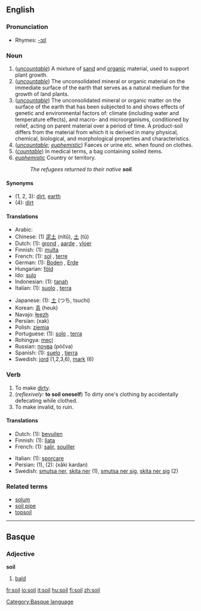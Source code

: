 ==English==

===Pronunciation===
*Rhymes: [[Rhymes:English:-ɔɪl|-ɔɪl]]

===Noun===
{{en-noun-reg-both}}

# (''[[uncountable]]'') A mixture of [[sand]] and [[organic]] material, used to support plant growth.
# (''[[uncountable]]'') The unconsolidated mineral or organic material on the immediate surface of the earth that serves as a natural medium for the growth of land plants. 
# (''[[uncountable]]'') The unconsolidated mineral or organic matter on the surface of the earth that has been subjected to and shows effects of genetic and environmental factors of: climate (including water and temperature effects), and macro- and microorganisms, conditioned by relief, acting on parent material over a period of time. A product-soil differs from the material from which it is derived in many physical, chemical, biological, and morphological properties and characteristics. 
# (''[[uncountable]]''; ''[[euphemistic]]'') Faeces or urine etc. when found on clothes.
# (''[[countable]]'') In medical terms, a bag containing soiled items.
# ''[[euphemistic]]'' Country or territory. 
#:''The refugees returned to their native '''soil'''.''

====Synonyms====
*(1, 2, 3): [[dirt]], [[earth]]
*(4): [[dirt]]

====Translations====
{{rfc-trans}}
{{top}}
*Arabic: {{ARchar|[[تربة]]}} {{Unicode|(túrba)}} {{f}}
*Chinese: (1) [[泥土]] (nítǔ), [[土]] (tǔ)
*Dutch: (1): [[grond]] {{m}}, [[aarde]] {{f}}, [[vloer]] {{m}}
*Finnish: (1): [[multa]]
*French: (1): [[sol]] {{m}}, [[terre]] {{f}}
*German: (1): [[Boden]] {{m}}, [[Erde]] {{f}}
*Hungarian: [[föld]]
*Ido: [[sulo]]
*Indonesian: (1): [[tanah]]
*Italian: (1): [[suolo]] {{m}}, [[terra]] {{f}}
{{mid}}
*Japanese: (1): [[土]] (つち, tsuchi)
*Korean: [[흙]] (heuk)
*Navajo: [[łeezh]]
*Persian: {{FAchar|[[خاک]]}} (xak)
*Polish: [[ziemia]] {{f}}
*Portuguese: (1): [[solo#Portuguese|solo]] {{m}}, [[terra]] {{f}}
*Rohingya: [[meçi]] 
*Russian: [[почва]] (póčva) {{f}}
*Spanish: (1): [[suelo]] {{m}}, [[tierra]] {{f}}
*Swedish: [[jord]] {{c}} (1,2,3,6), [[mark#Swedish|mark]] {{c}} (6)
{{bottom}}

===Verb===
{{en-infl-reg-consonant|soil||}}

# To make [[dirt]]y.
# (''reflexively:'' '''to soil oneself''') To dirty one's clothing by accidentally defecating while clothed.
# To make invalid, to ruin.

====Translations====
{{rfc-trans}}
{{top}}
*Dutch: (1): [[bevuilen]]
*Finnish: (1): [[liata]]
*French: (1): [[salir]], [[souiller]]
{{mid}}
*Italian: (1): [[sporcare]]
*Persian: (1), (2): {{FAchar|[[خاکی کردن]]}} (xâki kardan)
*Swedish: [[smutsa ner]], [[skita ner]] (1), [[smutsa ner sig]], [[skita ner sig]] (2)
{{bottom}}

===Related terms===
*[[solum]]
*[[soil pipe]]
*[[topsoil]]

----

==Basque==
===Adjective===
'''soil'''

# [[bald]]

[[Category:Basque language]]

[[fr:soil]]
[[io:soil]]
[[it:soil]]
[[hu:soil]]
[[fi:soil]]
[[zh:soil]]
